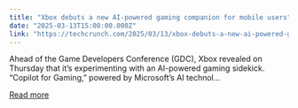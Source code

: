 ```yaml
---
title: "Xbox debuts a new AI-powered gaming companion for mobile users"
date: "2025-03-13T15:00:00.000Z"
link: "https://techcrunch.com/2025/03/13/xbox-debuts-a-new-ai-powered-gaming-companion/"
---
```


Ahead of the Game Developers Conference (GDC), Xbox revealed on Thursday that it’s experimenting with an AI-powered gaming sidekick. &#8220;Copilot for Gaming,&#8221; powered by Microsoft’s AI technol...

[Read more](https://techcrunch.com/2025/03/13/xbox-debuts-a-new-ai-powered-gaming-companion/)
